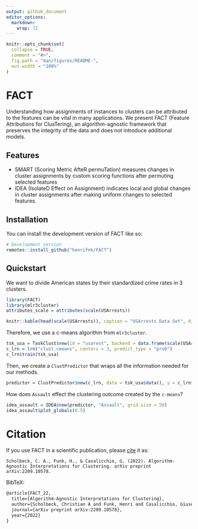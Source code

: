 ```yaml
---
output: github_document
editor_options: 
  markdown: 
    wrap: 72
---
```


<!-- README.md is generated from README.Rmd. Please edit that file -->

```r
knitr::opts_chunk$set(
  collapse = TRUE,
  comment = "#>",
  fig.path = "man/figures/README-",
  out.width = "100%"
)
```

# FACT

<!-- badges: start -->

<!-- badges: end -->

Understanding how assignments of instances to clusters can be attributed
to the features can be vital in many applications. We present FACT
(Feature Attributions for ClusTering), an algorithm-agnostic framework
that preserves the integrity of the data and does not introduce
additional models.

## Features

-   SMART (Scoring Metric AfteR permuTation) measures changes in cluster
    assignments by custom scoring functions after permuting selected
    features
-   IDEA (IsolateD Effect on Assignment) indicates local and global
    changes in cluster assignments after making uniform changes to
    selected features.

## Installation

You can install the development version of FACT like so:

``` r
# Development version
remotes::install_github("henrifnk/FACT")
```

## Quickstart

We want to divide American states by their standardized crime rates in 3
clusters.

```r
library(FACT)
library(mlr3cluster)
attributes_scale = attributes(scale(USArrests))
```

```r
knitr::kable(head(scale(USArrests)), caption = "USArrests Data Set", digits = 2)
```

Therefore, we use a c-means algorithm from `mlr3cluster`.

```r
tsk_usa = TaskClust$new(id = "usarest", backend = data.frame(scale(USArrests)))
c_lrn = lrn("clust.cmeans", centers = 3, predict_type = "prob")
c_lrn$train(tsk_usa)
```

Then, we create a `ClustPredictor` that wraps all the information needed
for our methods.

```r
predictor = ClustPredictor$new(c_lrn, data = tsk_usa$data(), y = c_lrn$model$membership)
```

How does `Assault` effect the clustering outcome created by the
`c-means`?

```r
idea_assault = IDEA$new(predictor, "Assault", grid.size = 50)
idea_assault$plot_globals(0.5)
```

# Citation

If you use FACT in a scientific publication, please
[cite](https://arxiv.org/abs/2209.10578) it as:

    Scholbeck, C. A., Funk, H., & Casalicchio, G. (2022). Algorithm-Agnostic Interpretations for Clustering. arXiv preprint arXiv:2209.10578.

BibTeX:

```tex
@article{FACT_22,
  title={Algorithm-Agnostic Interpretations for Clustering},
  author={Scholbeck, Christian A and Funk, Henri and Casalicchio, Giuseppe},
  journal={arXiv preprint arXiv:2209.10578},
  year={2022}
}
```
